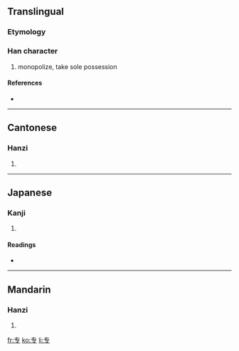 {{also|專}}<!-- may be replaced by zh-forms -->
==Translingual==

===Etymology===
{{Han simp|專}}

===Han character===
{{Han char|rn=1|rad=一|as=03|sn=4|four=|canj=手弓戈 (QNI)}}

# monopolize, take sole possession

====References====
* {{Han ref|kx=0077.061|hdz=10010.050|uh=4E13|ud=19987}}

----

==Cantonese==

===Hanzi===
{{yue-hanzi|jyut=|y=jyun1}}

# {{defn|Cantonese}}

----

==Japanese==

===Kanji===
{{ja-kanji|grade=|rs=一03}}

# {{defn|Japanese}}

====Readings====
* {{ja-readings|on=[[せん]] (sen)|kun=[[もっぱら]] (moppara)}}

----

==Mandarin==

===Hanzi===
{{cmn-hanzi|tra=專|pin=[[zhuān]] ([[zhuan1]])|wg=chuan<sup>1</sup>}}

# {{defn|Mandarin}}

[[fr:专]]
[[ko:专]]
[[li:专]]